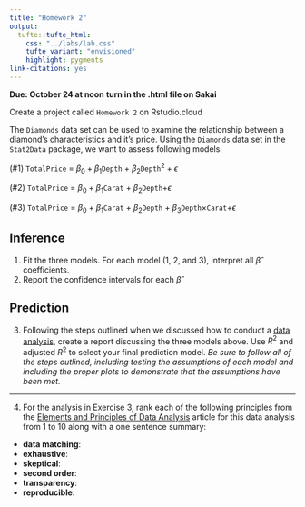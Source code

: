 ```yaml
---
title: "Homework 2"
output: 
  tufte::tufte_html:
    css: "../labs/lab.css"
    tufte_variant: "envisioned"
    highlight: pygments
link-citations: yes
---
```


**Due: October 24 at noon**
**turn in the .html file on Sakai**

Create a project called `Homework 2` on Rstudio.cloud

The `Diamonds` data set can be used to examine the relationship between a diamond's characteristics and it's price. Using the `Diamonds` data set in the `Stat2Data` package, we want to assess following models:

(#1) `TotalPrice` = $\beta_0 + \beta_1$`Depth` + $\beta_2$`Depth`$^2 + \epsilon$

(#2) `TotalPrice` = $\beta_0 + \beta_1$`Carat` + $\beta_2$`Depth`$+ \epsilon$

(#3) `TotalPrice` = $\beta_0 + \beta_1$`Carat` + $\beta_2$`Depth` + $\beta_3$`Depth`$\times$`Carat`$+ \epsilon$

## Inference

1. Fit the three models. For each model (1, 2, and 3), interpret all $\hat\beta$ coefficients.  
2. Report the confidence intervals for each $\hat\beta$

## Prediction

3. Following the steps outlined when we discussed how to conduct a [data analysis](https://sta-212-f19.lucymcgowan.com/reading/reading-data-analysis.html), create a report discussing the three models above. Use $R^2$ and adjusted $R^2$ to select your final prediction model. _Be sure to follow all of the steps outlined, including testing the assumptions of each model and including the proper plots to demonstrate that the assumptions have been met._


---

4. For the analysis in Exercise 3, rank each of the following principles from the [Elements and Principles of Data Analysis](https://arxiv.org/pdf/1903.07639.pdf) article for this data analysis from 1 to 10 along with a one sentence summary:

- **data matching**: 
- **exhaustive**: 
- **skeptical**:
- **second order**:
- **transparency**:
- **reproducible**: